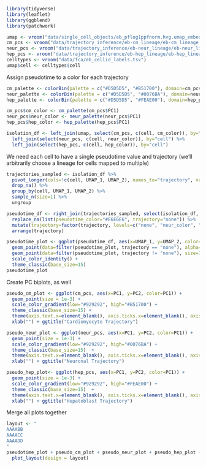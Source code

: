 ```r
library(tidyverse)
library(leaflet)
library(ggblend)
library(patchwork)
```

```r
umap <- vroom("data/single_cell_objects/eb_pflog1ppfnorm.hvg.umap_embedding.txt", col_names=c("UMAP_1", "UMAP_2"))
cm_pcs <- vroom("data/trajectory_inference/eb-cm_lineage/eb-cm_lineage.15binstrimmed_pseudotime.2pcs.tsv")
neur_pcs <- vroom("data/trajectory_inference/eb-neur_lineage/eb-neur_lineage.15binstrimmed_pseudotime.2pcs.tsv")
hep_pcs <- vroom("data/trajectory_inference/eb-hep_lineage/eb-hep_lineage.15binstrimmed_pseudotime.2pcs.tsv")
celltypes <- vroom("data/fca/eb_cellid_labels.tsv")
umap$cell <- celltypes$cell
```

Assign pseudotime to a color for each trajectory
```r
cm_palette <- colorBin(palette = c("#D5D5D5", "#B51700"), domain=cm_pcs$PC1)
neur_palette <- colorBin(palette = c("#D5D5D5", "#0076BA"), domain=neur_pcs$PC1)
hep_palette <- colorBin(palette = c("#D5D5D5", "#FEAE00"), domain=hep_pcs$PC1)

cm_pcs$cm_color <- cm_palette(cm_pcs$PC1)
neur_pcs$neur_color <- neur_palette(neur_pcs$PC1)
hep_pcs$hep_color <- hep_palette(hep_pcs$PC1)
```

```r
isolation_df <- left_join(umap, select(cm_pcs, c(cell, cm_color)), by="cell") %>%
  left_join(select(neur_pcs, c(cell, neur_color)), by="cell") %>%
  left_join(select(hep_pcs, c(cell, hep_color)), by="cell")
```

We need each cell to have a single pseudotime value and trajectory (we'll arbitrarily choose a lineage for cells mapped to multiple)
```r
trajectories_sampled <- isolation_df %>%
  pivot_longer(cols=!c(cell, UMAP_1, UMAP_2), names_to="trajectory", values_to="pseudotime_color") %>%
  drop_na() %>%
  group_by(cell, UMAP_1, UMAP_2) %>%
  sample_n(size=1) %>%
  ungroup

pseudotime_df <- right_join(trajectories_sampled, select(isolation_df, c(cell, UMAP_1, UMAP_2)), by=c("cell", "UMAP_1", "UMAP_2")) %>%
  replace_na(list(pseudotime_color="#E6E6E6", trajectory="none")) %>%
  mutate(trajectory=factor(trajectory, levels=c("none", "neur_color", "cm_color", "hep_color"))) %>%
  arrange(trajectory)
```


```r
pseudotime_plot <- ggplot(pseudotime_df, aes(x=UMAP_1, y=UMAP_2, color=pseudotime_color)) +
  geom_point(data=filter(pseudotime_plot, trajectory == "none"), alpha=0.2) +
  geom_point(data=filter(pseudotime_plot, trajectory != "none"), size=1e-7, alpha=0.5) * (blend("lighten") + blend("multiply", alpha = 0.5)) +
  scale_color_identity() +
  theme_classic(base_size=15) 
pseudotime_plot
```

Create PC biplots, as well
```r
pseudo_cm_plot <- ggplot(cm_pcs, aes(x=PC1, y=PC2, color=PC1)) +
  geom_point(size = 1e-3) +
  scale_color_gradient(low="#929292", high="#B51700") +
  theme_classic(base_size=15) +
  theme(axis.text.x=element_blank(), axis.ticks.x=element_blank(), axis.text.y=element_blank(), axis.ticks.y=element_blank()) +
  xlab("") + ggtitle("Cardiomyocyte Trajectory")

pseudo_neur_plot <- ggplot(neur_pcs, aes(x=PC1, y=PC2, color=PC1)) +
  geom_point(size = 1e-3) +
  scale_color_gradient(low="#929292", high="#0076BA") +
  theme_classic(base_size=15)  +
  theme(axis.text.x=element_blank(), axis.ticks.x=element_blank(), axis.text.y=element_blank(), axis.ticks.y=element_blank()) +
  xlab("") + ggtitle("Neuronal Trajectory")

pseudo_hep_plot<- ggplot(hep_pcs, aes(x=PC1, y=PC2, color=PC1)) +
  geom_point(size = 1e-3) +
  scale_color_gradient(low="#929292", high="#FEAE00") +
  theme_classic(base_size=15)  +
  theme(axis.text.x=element_blank(), axis.ticks.x=element_blank(), axis.text.y=element_blank(), axis.ticks.y=element_blank()) +
  xlab("") + ggtitle("Hepatoblast Trajectory")
```

Merge all plots together
```r
layout <- "
AAAABB
AAAACC
AAAADD
"
pseudotime_plot + pseudo_cm_plot + pseudo_neur_plot + pseudo_hep_plot + 
  plot_layout(design = layout)
```

